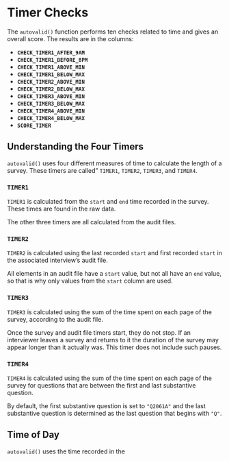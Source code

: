 # Timer Checks

The `autovalid()` function performs ten checks related to time and gives an overall score. The results are in the columns:

- **`CHECK_TIMER1_AFTER_9AM`**
- **`CHECK_TIMER1_BEFORE_8PM`**
- **`CHECK_TIMER1_ABOVE_MIN`**
- **`CHECK_TIMER1_BELOW_MAX`**
- **`CHECK_TIMER2_ABOVE_MIN`**
- **`CHECK_TIMER2_BELOW_MAX`**
- **`CHECK_TIMER3_ABOVE_MIN`**
- **`CHECK_TIMER3_BELOW_MAX`**
- **`CHECK_TIMER4_ABOVE_MIN`**
- **`CHECK_TIMER4_BELOW_MAX`**
- **`SCORE_TIMER`**

## Understanding the Four Timers

`autovalid()` uses four different measures of time to calculate the length of a survey. These timers are called" `TIMER1`, `TIMER2`, `TIMER3`, and `TIMER4`.

### `TIMER1`

`TIMER1` is calculated from the `start` and `end` time recorded in the survey.
These times are found in the raw data.

The other three timers are all calculated from the audit files.

### `TIMER2`

`TIMER2` is calculated using the last recorded `start` and first recorded `start` in the associated interview's audit file. 

All elements in an audit file have a `start` value, but not all have an `end` value, so that is why only values from the `start` column are used.

### `TIMER3`

`TIMER3` is calculated using the sum of the time spent on each page of the survey, according to the audit file.

Once the survey and audit file timers start, they do not stop. If an interviewer leaves a survey and returns to it the duration of the survey may appear longer than it actually was. This timer does not include such pauses.

### `TIMER4`

`TIMER4` is calculated using the sum of the time spent on each page of the survey for questions that are between the first and last substantive question.

By default, the first substantive question is set to `"Q2061A"` and the last substantive question is determined as the last question that begins with `"Q"`.

## Time of Day

`autovalid()` uses the time recorded in the 
